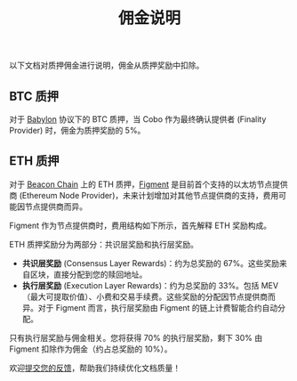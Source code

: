 ﻿---
title: "佣金说明"
sidebarTitle: "佣金说明"
---

以下文档对质押佣金进行说明，佣金从质押奖励中扣除。

## BTC 质押

对于 [Babylon](https://babylonlabs.io/) 协议下的 BTC 质押，当 Cobo 作为最终确认提供者 (Finality Provider) 时，佣金为质押奖励的 5%。

## ETH 质押

对于 [Beacon Chain](https://ethereum.org/en/roadmap/beacon-chain/) 上的 ETH 质押，[Figment](https://figment.io/) 是目前首个支持的以太坊节点提供商 (Ethereum Node Provider)，未来计划增加对其他节点提供商的支持，费用可能因节点提供商而异。 

Figment 作为节点提供商时，费用结构如下所示，首先解释 ETH 奖励构成。

ETH 质押奖励分为两部分：共识层奖励和执行层奖励。

- **共识层奖励** (Consensus Layer Rewards)：约为总奖励的 67%。这些奖励来自区块，直接分配到您的赎回地址。
- **执行层奖励** (Execution Layer Rewards)：约为总奖励的 33%。包括 MEV（最大可提取价值）、小费和交易手续费。这些奖励的分配因节点提供商而异。对于 Figment 而言，执行层奖励由 Figment 的链上计费智能合约自动分配。

只有执行层奖励与佣金相关。您将获得 70% 的执行层奖励，剩下 30% 由 Figment 扣除作为佣金（约占总奖励的 10%）。

<Tip>欢迎[提交您的反馈](https://forms.zohopublic.com/cobo/form/DocumentFeedbackForm/formperma/QvLOhxJv1_JMsJ-1dleZ8Itb_7rzN-LtgvsDdxosoVI?referrername=manuals)，帮助我们持续优化文档质量！</Tip>